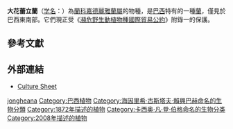 {{Speciesbox
| image = LAELIA jongheana.jpg
| genus = Cattleya ser. Hadrolaelia
| species =jongheana
| authority = ([[Rchb.f.|Rchb.f.]]) [[Van_den_Berg|Van den Berg]], 2008
| synonyms ref={{r|powo}}
| synonyms = {{taxon list
 |*''Bletia jongheana''| (Rchb.f.) Rchb.f., 1872
 |*''Hadrolaelia jongheana''| (Rchb.f.) [[Chiron|Chiron]] & [[V.P.Castro|V.P.Castro]], 2002
 |*''Laelia jongheana''| Rchb.f., 1872
 |*''Sophronitis jongheana''| (Rchb.f.) Van den Berg & [[M.W.Chase|M.W.Chase]], 2000
 }}
}}

'''大花蕾立蘭'''（[[学名|学名]]：''{{lang|la|Cattleya jongheana}}''）為[[蘭科|蘭科]][[嘉德麗雅蘭屬|嘉德麗雅蘭屬]]的物種，是[[巴西|巴西]]特有的一種[[蘭|蘭]]，僅見於巴西東南部。它們現正受《[[瀕危野生動植物種國際貿易公約|瀕危野生動植物種國際貿易公約]]》附錄一的保護。{{r|powo}}

==參考文獻==
{{reflist|refs=
<ref name="powo">{{cite web |title=''Cattleya jongheana'' (Rchb.f.) Van den Berg |url=http://www.plantsoftheworldonline.org/taxon/urn:lsid:ipni.org:names:60448100-2 |website=''Plants of the World Online'' |publisher=Kew Science |accessdate=2019-11-29 |archive-date=2020-08-11 |archive-url=https://web.archive.org/web/20200811012205/http://www.plantsoftheworldonline.org/taxon/urn:lsid:ipni.org:names:60448100-2 |dead-url=no }}</ref>
}}

==外部連結==
{{commons|Cattleya jongheana}}
{{wikispecies|Cattleya jongheana}}
* [http://culturesheet.org/orchidaceae:sophronitis:jongheana Culture Sheet]{{dead link|date=2018年5月 |bot=InternetArchiveBot |fix-attempted=yes }}

{{taxonbar}}

{{蘭科小作品}}
[[Category:嘉德麗雅蘭屬|jongheana]]
[[Category:巴西植物|Category:巴西植物]]
[[Category:海因里希·古斯塔夫·賴興巴赫命名的生物分類|Category:海因里希·古斯塔夫·賴興巴赫命名的生物分類]]
[[Category:1872年描述的植物|Category:1872年描述的植物]]
[[Category:卡西奥·凡·登·伯格命名的生物分类|Category:卡西奥·凡·登·伯格命名的生物分类]]
[[Category:2008年描述的植物|Category:2008年描述的植物]]